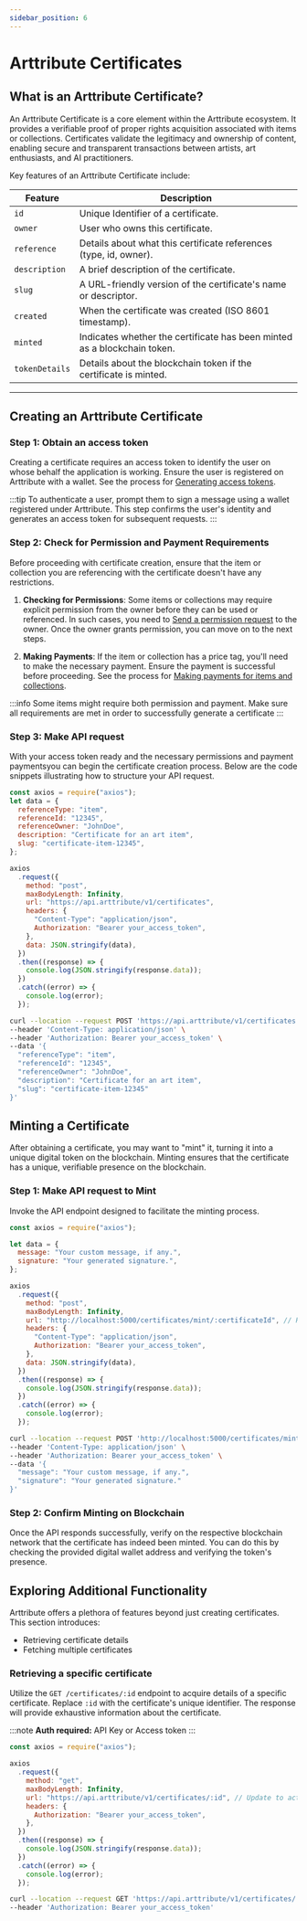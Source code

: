 ```yaml
---
sidebar_position: 6
---
```



# Arttribute Certificates

## What is an Arttribute Certificate?

An Arttribute Certificate is a core element within the Arttribute ecosystem. It provides a verifiable proof of proper rights acquisition associated with items or collections. Certificates validate the legitimacy and ownership of content, enabling secure and transparent transactions between artists, art enthusiasts, and AI practitioners.

Key features of an Arttribute Certificate include:

<!-- Table of certificate attributes-->

| Feature        | Description                                                              |
| -------------- | ------------------------------------------------------------------------ |
| `id`           | Unique Identifier of a certificate.                                      |
| `owner`        | User who owns this certificate.                                          |
| `reference`    | Details about what this certificate references (type, id, owner).        |
| `description`  | A brief description of the certificate.                                  |
| `slug`         | A URL-friendly version of the certificate's name or descriptor.          |
| `created`      | When the certificate was created (ISO 8601 timestamp).                   |
| `minted`       | Indicates whether the certificate has been minted as a blockchain token. |
| `tokenDetails` | Details about the blockchain token if the certificate is minted.         |

<!-- Table ends -->

---

## Creating an Arttribute Certificate

### Step 1: Obtain an access token

Creating a certificate requires an access token to identify the user on whose behalf the application is working. Ensure the user is registered on Arttribute with a wallet. See the process for [Generating access tokens](/guide/generate-keys#generating-user-access-tokens).

:::tip
To authenticate a user, prompt them to sign a message using a wallet registered under Arttribute. This step confirms the user's identity and generates an access token for subsequent requests.
:::

### Step 2: Check for Permission and Payment Requirements

Before proceeding with certificate creation, ensure that the item or collection you are referencing with the certificate doesn't have any restrictions.

1. **Checking for Permissions**: Some items or collections may require explicit permission from the owner before they can be used or referenced. In such cases, you need to [Send a permission request](/guide/permission-request#sending-perssion-request) to the owner. Once the owner grants permission, you can move on to the next steps.

2. **Making Payments**: If the item or collection has a price tag, you'll need to make the necessary payment. Ensure the payment is successful before proceeding. See the process for [Making payments for items and collections](/guide/payments#making-payments).

:::info
Some items might require both permission and payment. Make sure all requirements are met in order to successfully generate a certificate
:::

### Step 3: Make API request

With your access token ready and the necessary permissions and payment paymentsyou can begin the certificate creation process. Below are the code snippets illustrating how to structure your API request.

<Tabs>

<TabItem value="nodejs" label="NodeJS">

```js title="Making a Node JS request with axios"
const axios = require("axios");
let data = {
  referenceType: "item",
  referenceId: "12345",
  referenceOwner: "JohnDoe",
  description: "Certificate for an art item",
  slug: "certificate-item-12345",
};

axios
  .request({
    method: "post",
    maxBodyLength: Infinity,
    url: "https://api.arttribute/v1/certificates",
    headers: {
      "Content-Type": "application/json",
      Authorization: "Bearer your_access_token",
    },
    data: JSON.stringify(data),
  })
  .then((response) => {
    console.log(JSON.stringify(response.data));
  })
  .catch((error) => {
    console.log(error);
  });
```

</TabItem>

<TabItem value="curl" label="cURL">

```bash title="Making a POST request with cURL"
curl --location --request POST 'https://api.arttribute/v1/certificates' \
--header 'Content-Type: application/json' \
--header 'Authorization: Bearer your_access_token' \
--data '{
  "referenceType": "item",
  "referenceId": "12345",
  "referenceOwner": "JohnDoe",
  "description": "Certificate for an art item",
  "slug": "certificate-item-12345"
}'
```

</TabItem>

</Tabs>

## Minting a Certificate

After obtaining a certificate, you may want to "mint" it, turning it into a unique digital token on the blockchain. Minting ensures that the certificate has a unique, verifiable presence on the blockchain.

### Step 1: Make API request to Mint

Invoke the API endpoint designed to facilitate the minting process.

<Tabs>

<TabItem value="nodejs" label="NodeJS">

```js title="Making a Node JS request with axios"
const axios = require("axios");

let data = {
  message: "Your custom message, if any.",
  signature: "Your generated signature.",
};

axios
  .request({
    method: "post",
    maxBodyLength: Infinity,
    url: "http://localhost:5000/certificates/mint/:certificateId", // Replace with actual API URL and certificate ID
    headers: {
      "Content-Type": "application/json",
      Authorization: "Bearer your_access_token",
    },
    data: JSON.stringify(data),
  })
  .then((response) => {
    console.log(JSON.stringify(response.data));
  })
  .catch((error) => {
    console.log(error);
  });
```

</TabItem>

<TabItem value="curl" label="cURL">

```bash title="Making a POST request with cURL"
curl --location --request POST 'http://localhost:5000/certificates/mint/:certificateId' \
--header 'Content-Type: application/json' \
--header 'Authorization: Bearer your_access_token' \
--data '{
  "message": "Your custom message, if any.",
  "signature": "Your generated signature."
}'
```

</TabItem>

</Tabs>

### Step 2: Confirm Minting on Blockchain

Once the API responds successfully, verify on the respective blockchain network that the certificate has indeed been minted. You can do this by checking the provided digital wallet address and verifying the token's presence.

## Exploring Additional Functionality

Arttribute offers a plethora of features beyond just creating certificates. This section introduces:

- Retrieving certificate details
- Fetching multiple certificates

### Retrieving a specific certificate

Utilize the `GET /certificates/:id` endpoint to acquire details of a specific certificate. Replace `:id` with the certificate's unique identifier. The response will provide exhaustive information about the certificate.

:::note
**Auth required:** API Key or Access token
:::

<Tabs>

<TabItem value="nodejs" label="NodeJS">

```js title="Making a Node JS request with axios"
const axios = require("axios");

axios
  .request({
    method: "get",
    maxBodyLength: Infinity,
    url: "https://api.arttribute/v1/certificates/:id", // Update to actual certificate ID
    headers: {
      Authorization: "Bearer your_access_token",
    },
  })
  .then((response) => {
    console.log(JSON.stringify(response.data));
  })
  .catch((error) => {
    console.log(error);
  });
```

</TabItem>

<TabItem value="curl" label="cURL">

```bash title="Making a GET request with cURL"
curl --location --request GET 'https://api.arttribute/v1/certificates/:id' \
--header 'Authorization: Bearer your_access_token'
```

</TabItem>

</Tabs>
